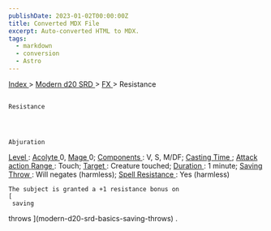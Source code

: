 ```yaml
---
publishDate: 2023-01-02T00:00:00Z
title: Converted MDX File
excerpt: Auto-converted HTML to MDX.
tags:
  - markdown
  - conversion
  - Astro
---
```


[
Index
](-index) >
[
Modern d20 SRD
](modern-d20-srd-index) >
[
FX
](modern-d20-srd-fx-index) > Resistance

##

    Resistance




    Abjuration

[
Level
](modern-d20-srd-fx-level)
:
[
Acolyte
](modern-d20-srd-classes-advanced-acolyte)
0,
[
Mage
](modern-d20-srd-classes-advanced-mage)
0;
[
Components
](modern-d20-srd-fx-components)
: V, S, M/DF;
[
Casting Time
](modern-d20-srd-fx-casting-time)
;
[
Attack action
](modern-d20-srd-combat-attack-actions)
[
Range
](modern-d20-srd-fx-range)
: Touch;
[
Target
](modern-d20-srd-fx-target)
: Creature touched;
[
Duration
](modern-d20-srd-fx-duration)
: 1 minute;
[
Saving Throw
](modern-d20-srd-basics-saving-throws)
: Will negates (harmless);
[
Spell Resistance
](modern-d20-srd-special-abilities-spell-resistance)
: Yes (harmless)

    The subject is granted a +1 resistance bonus on
    [
     saving

throws
](modern-d20-srd-basics-saving-throws)
.
